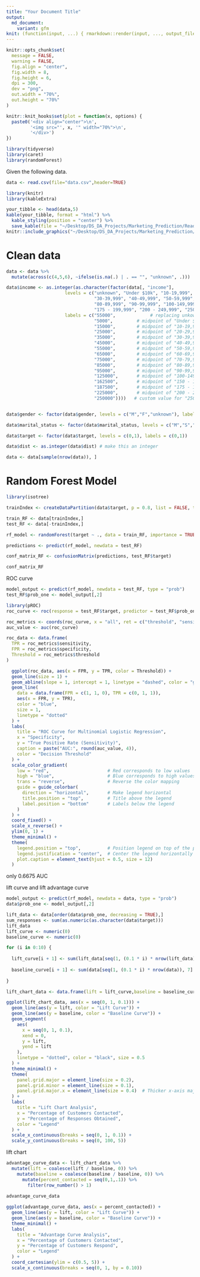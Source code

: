 ```yaml
---
title: "Your Document Title"
output:
  md_document:
    variant: gfm
knit: (function(input, ...) { rmarkdown::render(input, ..., output_file = "ReadMe.md") })
---
```


```r
knitr::opts_chunk$set(
  message = FALSE,
  warning = FALSE,
  fig.align = "center",
  fig.width = 8,   
  fig.height = 6, 
  dpi = 300,     
  dev = "png",
  out.width = "70%",
  out.height = "70%"
)

knitr::knit_hooks$set(plot = function(x, options) {
  paste0('<div align="center">\n',
         '<img src="', x, '" width="70%">\n',
         '</div>')
})
```

```r
library(tidyverse)
library(caret)
library(randomForest)
```

Given the following data.

```r
data <- read.csv(file="data.csv",header=TRUE)
```

```r
library(knitr)
library(kableExtra)

your_tibble <- head(data,5)
kable(your_tibble, format = "html") %>%
  kable_styling(position = "center") %>% 
  save_kable(file = "~/Desktop/DS_DA_Projects/Marketing_Prediction/ReadMe_files/figure-gfm/A1.png", zoom = 2)
knitr::include_graphics("~/Desktop/DS_DA_Projects/Marketing_Prediction/ReadMe_files/figure-gfm/A1.png")
```

# Clean data

```r
data <- data %>%
  mutate(across(c(4,5,6), ~ifelse(is.na(.) | . == "", "unknown", .)))

data$income <- as.integer(as.character(factor(data[, "income"],
                      levels = c("unknown", "Under $10k", "10-19,999", "20-29,999", 
                                 "30-39,999", "40-49,999", "50-59,999", "60-69,999", "70-79,999",
                                 "80-89,999", "90-99,999", "100-149,999", "150 - 174,999",
                                 "175 - 199,999", "200 - 249,999", "250k+"), 
                      labels = c("55000",             # replacing unkown with the median income level 
                                 "5000",         # midpoint of "Under $10k"
                                 "15000",        # midpoint of "10-19,999"
                                 "25000",        # midpoint of "20-29,999"
                                 "35000",        # midpoint of "30-39,999"
                                 "45000",        # midpoint of "40-49,999"
                                 "55000",        # midpoint of "50-59,999"
                                 "65000",        # midpoint of "60-69,999"
                                 "75000",        # midpoint of "70-79,999"
                                 "85000",        # midpoint of "80-89,999"
                                 "95000",        # midpoint of "90-99,999"
                                 "125000",       # midpoint of "100-149,999"
                                 "162500",       # midpoint of "150 - 174,999"
                                 "187500",       # midpoint of "175 - 199,999"
                                 "225000",       # midpoint of "200 - 249,999"
                                 "250000"))))   # custom value for "250k+"


data$gender <- factor(data$gender, levels = c("M","F","unknown"), labels = c("1","0","0")) #replacing unkown with female

data$marital_status <- factor(data$marital_status, levels = c("M","S","unknown"), labels = c("1","0","1")) # replacing unkown with married

data$target <- factor(data$target, levels = c(0,1), labels = c(0,1))

data$dist <- as.integer(data$dist) # make this an integer
```

```r
data <- data[sample(nrow(data)), ]
```

# Random Forest Model

```r
library(isotree)

trainIndex <- createDataPartition(data$target, p = 0.8, list = FALSE, times = 1)

train_RF <- data[trainIndex,]
test_RF <- data[-trainIndex,]

rf_model <- randomForest(target ~ ., data = train_RF, importance = TRUE, ntree = 500)

predictions <- predict(rf_model, newdata = test_RF)

conf_matrix_RF <- confusionMatrix(predictions, test_RF$target)
```

```r
conf_matrix_RF
```

ROC curve

```r
model_output <- predict(rf_model, newdata = test_RF, type = "prob")
test_RF$prob_one <- model_output[,2]
```

```r
library(pROC)
roc_curve <- roc(response = test_RF$target, predictor = test_RF$prob_one)

roc_metrics <- coords(roc_curve, x = "all", ret = c("threshold", "sensitivity", "specificity"))
auc_value <- auc(roc_curve)

roc_data <- data.frame(
  TPR = roc_metrics$sensitivity,
  FPR = roc_metrics$specificity,
  Threshold = roc_metrics$threshold
)

  ggplot(roc_data, aes(x = FPR, y = TPR, color = Threshold)) +
  geom_line(size = 1) +
  geom_abline(slope = 1, intercept = 1, linetype = "dashed", color = "gray") +  
  geom_line(
    data = data.frame(FPR = c(1, 1, 0), TPR = c(0, 1, 1)), 
    aes(x = FPR, y = TPR), 
    color = "blue", 
    size = 1, 
    linetype = "dotted"
  ) +
  labs(
    title = "ROC Curve for Multinomial Logistic Regression",
    x = "Specificity",
    y = "True Positive Rate (Sensitivity)",
    caption = paste("AUC:", round(auc_value, 4)),
    color = "Decision Threshold"
  ) +
  scale_color_gradient(
    low = "red",                      # Red corresponds to low values
    high = "blue",                    # Blue corresponds to high values
    trans = "reverse",                # Reverse the color mapping
    guide = guide_colorbar(
      direction = "horizontal",       # Make legend horizontal
      title.position = "top",         # Title above the legend
      label.position = "bottom"       # Labels below the legend
    )
  ) +
  coord_fixed() +
  scale_x_reverse() +  
  ylim(0, 1) +
  theme_minimal() +
  theme(
    legend.position = "top",          # Position legend on top of the plot
    legend.justification = "center",  # Center the legend horizontally
    plot.caption = element_text(hjust = 0.5, size = 12)
  )
```

only 0.6675 AUC

lift curve and lift advantage curve

```r
model_output <- predict(rf_model, newdata = data, type = "prob")
data$prob_one <- model_output[,2]
```

```r
lift_data <- data[order(data$prob_one, decreasing = TRUE),]
sum_responses <- sum(as.numeric(as.character(data$target)))
lift_data
lift_curve <- numeric(0)
baseline_curve <- numeric(0)

for (i in 0:10) {
  
  lift_curve[i + 1] <- sum(lift_data[seq(1, (0.1 * i) * nrow(lift_data)), 7] == "1") / sum_responses * 100
  
  baseline_curve[i + 1] <- sum(data[seq(1, (0.1 * i) * nrow(data)), 7] == "1") / sum_responses * 100
  
}

lift_chart_data <- data.frame(lift = lift_curve,baseline = baseline_curve)

ggplot(lift_chart_data, aes(x = seq(0, 1, 0.1))) + 
  geom_line(aes(y = lift, color = "Lift Curve")) + 
  geom_line(aes(y = baseline, color = "Baseline Curve")) + 
  geom_segment(
    aes(
      x = seq(0, 1, 0.1), 
      xend = 0, 
      y = lift, 
      yend = lift
    ),
    linetype = "dotted", color = "black", size = 0.5
  ) + 
  theme_minimal() + 
  theme(
    panel.grid.major = element_line(size = 0.2), 
    panel.grid.minor = element_line(size = 0.1),
    panel.grid.major.x = element_line(size = 0.4)  # Thicker x-axis major grid lines
  ) + 
  labs(
    title = "Lift Chart Analysis",
    x = "Percentage of Customers Contacted",
    y = "Percentage of Responses Obtained",
    color = "Legend"
  ) + 
  scale_x_continuous(breaks = seq(0, 1, 0.1)) + 
  scale_y_continuous(breaks = seq(0, 100, 5))

```

lift chart

```r

advantage_curve_data <- lift_chart_data %>% 
  mutate(lift = coalesce(lift / baseline, 0)) %>%
    mutate(baseline = coalesce(baseline / baseline, 0)) %>%
      mutate(percent_contacted = seq(0,1,.1)) %>%
        filter(row_number() > 1)
 
advantage_curve_data

ggplot(advantage_curve_data, aes(x = percent_contacted)) + 
  geom_line(aes(y = lift, color = "Lift Curve")) + 
  geom_line(aes(y = baseline, color = "Baseline Curve")) + 
  theme_minimal() + 
  labs(
    title = "Advantage Curve Analysis",
    x = "Percentage of Customers Contacted",
    y = "Percentage of Customers Respond",
    color = "Legend"
  ) + 
  coord_cartesian(ylim = c(0.5, 5)) + 
  scale_x_continuous(breaks = seq(0, 1, by = 0.10))


```
